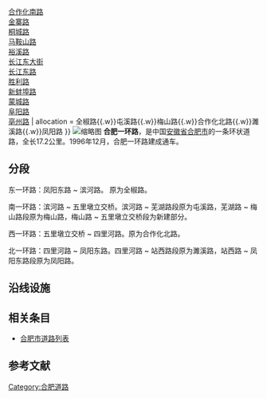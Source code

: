 {{For|其他同名道路|一环路}}
{{Infobox road2
| name = 一环路
| alternate_name = 
| image = 合肥北一环路.jpg
| image_notes = 北一环路（濉溪路）街景
| map = 
| length_km = 17
| length_round = 
| length_ref = 
| established = 1996年12月
| loop = 合肥市区
| junction = [[四里河路|四里河路]]<br>[[清溪路|清溪路]]<br>[[长江西路_(合肥)|长江西路]]{{.w}}[[合作化南路|合作化南路]]<br>[[金寨路|金寨路]]<br>[[桐城路|桐城路]]<br>[[马鞍山路_(合肥)|马鞍山路]]<br>[[裕溪路|裕溪路]]<br>[[长江东大街|长江东大街]]<br>[[长江东路_(合肥)|长江东路]]<br>[[胜利路_(合肥)|胜利路]]<br>[[新蚌埠路|新蚌埠路]]<br>[[蒙城路|蒙城路]]<br>[[阜阳路|阜阳路]]<br>[[亳州路|亳州路]]
| allocation = 全椒路{{.w}}屯溪路{{.w}}梅山路{{.w}}合作化北路{{.w}}濉溪路{{.w}}凤阳路
}}
[[File:南一环路.jpg|缩略图]]
'''合肥一环路'''，是中国[[安徽省|安徽省]][[合肥市|合肥市]]的一条环状道路，全长17.2公里。1996年12月，合肥一环路建成通车。

==分段==
东一环路：凤阳东路 ~ 滨河路。 原为全椒路。

南一环路：滨河路 ~ 五里墩立交桥。滨河路 ~ 芜湖路段原为屯溪路，芜湖路 ~ 梅山路段原为梅山路，梅山路 ~ 五里墩立交桥段为新建部分。

西一环路：五里墩立交桥 ~ 四里河路。原为合作化北路。

北一环路：四里河路 ~ 凤阳东路。四里河路 ~ 站西路段原为濉溪路，站西路 ~ 凤阳东路段原为凤阳路。

==沿线设施==
{{Start expwy exit box|place=1}}
{{Expwy exit item|place=[[庐阳区|庐阳区]]|place rows=1|type=EH|name=四里河立交|dist start=|highway connection='''西一环路'''<br>{{中国国道名|206|四里河路}}<br>沿河路<br>沿河西路<br>四里渠西路<br>顺河南路<br>清溪路|comment=与{{中国国道名|206|烟汕线}}共线开始<br>合作化北路段开始<br>濉溪路段结束|state=C}}
{{Expwy exit item|place=区界|type=R|name=南淝河|dist start=|highway connection=|comment=合作化路桥|state=C}}
{{Expwy exit item|place=[[蜀山区|蜀山区]]|place rows=12|type=E|name=|dist start=|highway connection=长岗路<br>霍山路|comment=|state=C}}
{{Expwy exit item|type=E|name=|dist start=|highway connection=史河路|comment=|state=C}}
{{Expwy exit item|type=E|name=|dist start=|highway connection=淠河路|comment=|state=C}}
{{Expwy exit item|type=H|name=五里墩立交|highway connection='''南一环路'''<br>{{中国国道名|312|长江中路}}<br>{{中国国道名|312|长江西路}}<br>{{中国国道名|206|合作化南路}}|comment=与{{中国国道名|206|烟汕线}}共线结束<br>合作化北路段结束|state=C}}
{{Expwy exit item|type=E|name=|dist start=|highway connection=西园3号路|comment=}}
{{Expwy exit item|type=E|name=|dist start=|highway connection=国购广场|comment=}}
{{Expwy exit item|type=E|name=|dist start=|highway connection=之心城|comment=}}
{{Expwy exit item|type=E|name=|dist start=|highway connection=肥西路|comment=}}
{{Expwy exit item|type=H|name=梅山路桥|dist start=|highway connection=梅山路|comment=梅山路段开始}}
{{Expwy exit item|type=E|name=|dist start=|highway connection=安徽医科大学|comment=}}
{{Expwy exit item|type=E|name=|dist start=|highway connection=安徽医科大学第一附属医院|comment=}}
{{Expwy exit item|type=E|name=|dist start=|highway connection=芜湖路|comment=}}
{{Expwy exit item|place=区界|type=H|name=金屯立交|dist start=|highway connection=金寨路<br>金寨路高架路|comment=梅山路段结束<br>屯溪路段开始}}
{{Expwy exit item|place=[[包河区|包河区]]|place rows=11|type=E|name=|dist start=|highway connection=曙光路|comment=}}
{{Expwy exit item|type=E|name=|dist start=|highway connection=马冲路|comment=}}
{{Expwy exit item|type=H|name=曙光桥|dist start=|highway connection=桐城路<br>桐城南路|comment=}}
{{Expwy exit item|type=E|name=|dist start=|highway connection=安徽省委党校|comment=}}
{{Expwy exit item|type=H|name=南薰门桥|dist start=|highway connection=徽州大道|comment=}}
{{Expwy exit item|type=H|name=一环宁国路桥|dist start=|highway connection=宁国路<br>宁国南路|comment=}}
{{Expwy exit item|type=E|name=|dist start=|highway connection=宣城路|comment=}}
{{Expwy exit item|type=E|name=|dist start=|highway connection=合肥工业大学屯溪路校区|comment=}}
{{Expwy exit item|type=H|name=一环马鞍山路立交|dist start=|highway connection=马鞍山路<br>南北一号高架路|comment=}}
{{Expwy exit item|type=E|name=|dist start=|highway connection=淝河路|comment=}}
{{Expwy exit item|type=E|name=|dist start=|highway connection=巢湖路<br>巢湖南路|comment=}}
{{Expwy exit item|place=区界|type=R|name=南淝河|dist start=|highway connection='''东一环路'''|comment=屯溪路桥<br>屯溪路段结束<br>全椒路段开始}}
{{Expwy exit item|place=[[瑶海区|瑶海区]]|place rows= 13|type=E|name=|dist start=|highway connection=滨河路|comment=}}
{{Expwy exit item|type=E|name=|dist start=|highway connection=淝河路|comment=}}
{{Expwy exit item|type=EH|name=一环裕溪路立交|dist start=|highway connection=裕溪路<br>裕溪路高架路<br>宋斗湾路<br>繁昌路<br>明光路<br>和平路<br>裕丰路|comment=}}
{{Expwy exit item|type=E|name=|dist start=|highway connection=大通路|comment=}}
{{Expwy exit item|type=H|name=一环长江东大街桥|dist start=|highway connection=长江东大街|comment=}}
{{Expwy exit item|type=H|name=一环长江东路桥|dist start=|highway connection=长江东路|comment=}}
{{Expwy exit item|type=E|name=|dist start=|highway connection=临淮路|comment=}}
{{Expwy exit item|type=E|name=|dist start=|highway connection='''北一环路'''<br>全椒路<br>凤阳东路|comment=全椒路段结束<br>凤阳路段开始}}
{{Expwy exit item|type=E|name=|dist start=|highway connection=敬亭山路|comment=}}
{{Expwy exit item|type=H|name=胜利路桥|dist start=|highway connection=胜利路|comment=}}
{{Expwy exit item|type=H|name=一环站西路桥|dist start=|highway connection=站西路|comment=凤阳路段结束<br>濉溪路段开始}}
{{Expwy exit item|type=E|name=|dist start=|highway connection=宿州路<br>夏园路|comment=}}
{{Expwy exit item|type=H|name=三角线桥|dist start=|highway connection=新蚌埠路<br>明光路|comment=}}
{{Expwy exit item|place=区界|type=R|name=板桥河|dist start=|highway connection=|comment=明光路桥}}
{{Expwy exit item|place=[[庐阳区|庐阳区]]|place rows= 20|type=H|name=一环阜阳路桥|dist start=|highway connection=阜阳路<br>阜阳北路<br>阜阳北路高架路|comment=}}
{{Expwy exit item|type=E|name=|dist start=|highway connection=国光·万豪广场|comment=}}
{{Expwy exit item|type=E|name=|dist start=|highway connection=置地·汇丰广场|comment=}}
{{Expwy exit item|type=E|name=|dist start=|highway connection=新天地国际广场|comment=}}
{{Expwy exit item|type=E|name=|dist start=|highway connection=世纪中心|comment=}}
{{Expwy exit item|type=H|name=一环蒙城桥|dist start=|highway connection=蒙城路|comment=}}
{{Expwy exit item|type=E|name=|dist start=|highway connection=三义广场|comment=}}
{{Expwy exit item|type=E|name=|dist start=|highway connection=颍上路|comment=}}
{{Expwy exit item|type=E|name=|dist start=|highway connection=金鼎国际广场|comment=}}
{{Expwy exit item|type=E|name=|dist start=|highway connection=夏店路|comment=}}
{{Expwy exit item|type=E|name=|dist start=|highway connection=财富广场|comment=}}
{{Expwy exit item|type=E|name=|dist start=|highway connection=合肥香格里拉大酒店|comment=}}
{{Expwy exit item|type=E|name=|dist start=|highway connection=置地国际广场|comment=}}
{{Expwy exit item|type=E|name=|dist start=|highway connection=界首路|comment=}}
{{Expwy exit item|type=E|name=|dist start=|highway connection=祥源广场|comment=}}
{{Expwy exit item|type=E|name=|dist start=|highway connection=庐阳区政府|comment=}}
{{Expwy exit item|type=H|name=一环亳州桥|dist start=|highway connection=亳州路<br>长丰路|comment=}}
{{Expwy exit item|type=E|name=|dist start=|highway connection=罗集路|comment=}}
{{Expwy exit item|type=E|name=|dist start=|highway connection=肥西北路|comment=}}
{{Expwy exit item|type=R|name=四里河|dist start=|highway connection=|comment=}}
{{End expwy exit box|place=1}}

==相关条目==
*[[合肥市道路列表|合肥市道路列表]]

==参考文献==
{{reflist}}

{{合肥市主要道路}}
{{DEFAULTSORT:Y}}
[[Category:合肥道路|Category:合肥道路]]